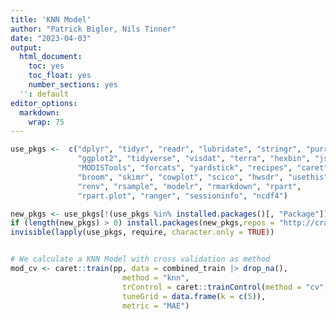 ```yaml
---
title: 'KNN Model'
author: "Patrick Bigler, Nils Tinner"
date: "2023-04-03"
output:
  html_document:
    toc: yes
    toc_float: yes
    number_sections: yes
  '': default
editor_options:
  markdown:
    wrap: 75
---
```





```r
use_pkgs <-  c("dplyr", "tidyr", "readr", "lubridate", "stringr", "purrr",
               "ggplot2", "tidyverse", "visdat", "terra", "hexbin", "jsonlite",
               "MODISTools", "forcats", "yardstick", "recipes", "caret",
               "broom", "skimr", "cowplot", "scico", "hwsdr", "usethis",
               "renv", "rsample", "modelr", "rmarkdown", "rpart",
               "rpart.plot", "ranger", "sessioninfo", "ncdf4")

new_pkgs <- use_pkgs[!(use_pkgs %in% installed.packages()[, "Package"])]
if (length(new_pkgs) > 0) install.packages(new_pkgs,repos = "http://cran.us.r-project.org")
invisible(lapply(use_pkgs, require, character.only = TRUE))


# We calculate a KNN Model with cross validation as method
mod_cv <- caret::train(pp, data = combined_train |> drop_na(),
                         method = "knn",
                         trControl = caret::trainControl(method = "cv", 3),
                         tuneGrid = data.frame(k = c(5)),
                         metric = "MAE")
```















